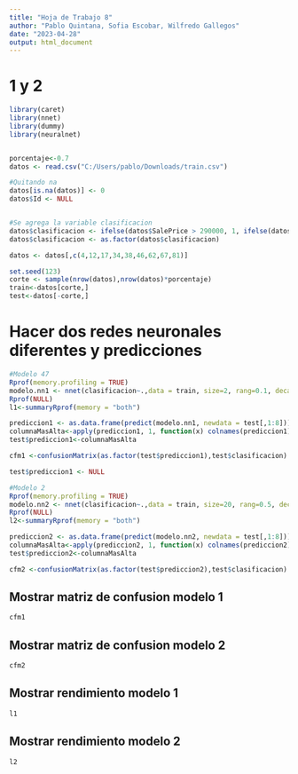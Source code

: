 ---
title: "Hoja de Trabajo 8"
author: "Pablo Quintana, Sofia Escobar, Wilfredo Gallegos"
date: "2023-04-28"
output: html_document
---

# 1 y 2
```{r, echo=FALSE}
library(caret)
library(nnet)
library(dummy)
library(neuralnet)


porcentaje<-0.7
datos <- read.csv("C:/Users/pablo/Downloads/train.csv")

#Quitando na
datos[is.na(datos)] <- 0
datos$Id <- NULL


#Se agrega la variable clasificacion
datos$clasificacion <- ifelse(datos$SalePrice > 290000, 1, ifelse(datos$SalePrice>170000, 2, 3))
datos$clasificacion <- as.factor(datos$clasificacion)

datos <- datos[,c(4,12,17,34,38,46,62,67,81)]

set.seed(123)
corte <- sample(nrow(datos),nrow(datos)*porcentaje)
train<-datos[corte,]
test<-datos[-corte,]
```


# Hacer dos redes neuronales diferentes y predicciones

```{r, echo=FALSE}
#Modelo 47
Rprof(memory.profiling = TRUE)
modelo.nn1 <- nnet(clasificacion~.,data = train, size=2, rang=0.1, decay=5e-4, maxit=200) 
Rprof(NULL)
l1<-summaryRprof(memory = "both")

prediccion1 <- as.data.frame(predict(modelo.nn1, newdata = test[,1:8]))
columnaMasAlta<-apply(prediccion1, 1, function(x) colnames(prediccion1)[which.max(x)])
test$prediccion1<-columnaMasAlta

cfm1 <-confusionMatrix(as.factor(test$prediccion1),test$clasificacion)

test$prediccion1 <- NULL

#Modelo 2
Rprof(memory.profiling = TRUE)
modelo.nn2 <- nnet(clasificacion~.,data = train, size=20, rang=0.5, decay=2e-4, maxit=10) 
Rprof(NULL)
l2<-summaryRprof(memory = "both")

prediccion2 <- as.data.frame(predict(modelo.nn2, newdata = test[,1:8]))
columnaMasAlta<-apply(prediccion2, 1, function(x) colnames(prediccion2)[which.max(x)])
test$prediccion2<-columnaMasAlta

cfm2 <-confusionMatrix(as.factor(test$prediccion2),test$clasificacion)


```
## Mostrar matriz de confusion modelo 1
```{r, echo = FALSE}
cfm1
```

## Mostrar matriz de confusion modelo 2
```{r, echo = FALSE}
cfm2
```

## Mostrar rendimiento modelo 1
```{r, echo=FALSE}
l1
```

## Mostrar rendimiento modelo 2
```{r, echo=FALSE}
l2
```
